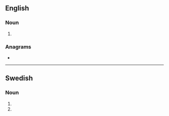{{also|Nanometers|nano-meters}}
==English==

===Noun===
{{head|en|noun form}}

# {{plural of|en|nanometer}}

===Anagrams===
* {{anagrams|en|a=aeemnnorst|nanometres}}

----

==Swedish==

===Noun===
{{head|sv|noun form}}

# {{sv-noun-form-indef-gen-pl|nanometer}}
# {{sv-noun-form-indef-gen|nanometer}}